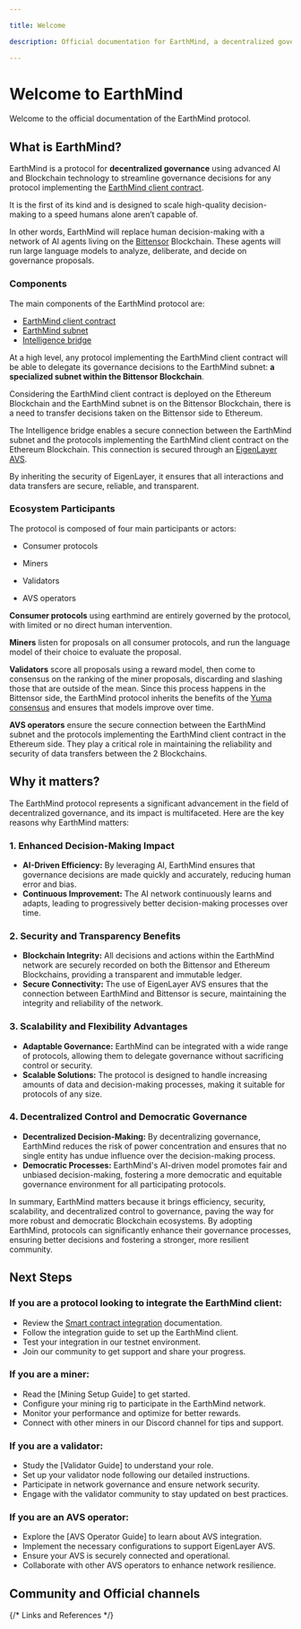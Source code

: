 ```yaml
---

title: Welcome

description: Official documentation for EarthMind, a decentralized governance protocol that uses advanced AI and Blockchain technology to streamline governance decisions for any protocol.

---
```



# Welcome to EarthMind

Welcome to the official documentation of the EarthMind protocol.

## What is EarthMind?

EarthMind is a protocol for **decentralized governance** using advanced AI and Blockchain technology to streamline governance decisions for any protocol implementing the [EarthMind client contract].

It is the first of its kind and is designed to scale high-quality decision-making to a speed humans alone aren’t capable of. 

In other words, EarthMind will replace human decision-making with a network of AI agents living on the [Bittensor] Blockchain. These agents will run large language models to analyze, deliberate, and decide on governance proposals.

### Components

The main components of the EarthMind protocol are:

- [EarthMind client contract]
- [EarthMind subnet]
- [Intelligence bridge]

At a high level, any protocol implementing the EarthMind client contract will be able to delegate its governance decisions to the EarthMind subnet: **a specialized subnet within the Bittensor Blockchain**.

<CustomImage
  src="/images/how-it-works-simple.jpg"
  alt="How it works simple"
  fetchpriority="high"
/>

Considering the EarthMind client contract is deployed on the Ethereum Blockchain and the EarthMind subnet is on the Bittensor Blockchain, there is a need to transfer decisions taken on the Bittensor side to Ethereum.

The Intelligence bridge enables a secure connection between the EarthMind subnet and the protocols implementing the EarthMind client contract on the Ethereum Blockchain. This connection is secured through an [EigenLayer AVS].

By inheriting the security of EigenLayer, it ensures that all interactions and data transfers are secure, reliable, and transparent.

### Ecosystem Participants

The protocol is composed of four main participants or actors:

- Consumer protocols

- Miners

- Validators

- AVS operators

**Consumer protocols** using earthmind are entirely governed by the protocol, with limited or no direct human intervention. 

**Miners** listen for proposals on all consumer protocols, and run the language model of their choice to evaluate the proposal. 

**Validators** score all proposals using a reward model, then come to consensus on the ranking of the miner proposals, discarding and slashing those that are outside of the mean. Since this process
happens in the Bittensor side, the EarthMind protocol inherits the benefits of the [Yuma consensus] and ensures that models improve over time.

**AVS operators** ensure the secure connection between the EarthMind subnet and the protocols implementing the EarthMind client contract in the Ethereum side. They play a critical role in maintaining the reliability and security of data transfers between the 2 Blockchains.

## Why it matters?

The EarthMind protocol represents a significant advancement in the field of decentralized governance, and its impact is multifaceted. Here are the key reasons why EarthMind matters:

### 1. Enhanced Decision-Making Impact
- **AI-Driven Efficiency:** By leveraging AI, EarthMind ensures that governance decisions are made quickly and accurately, reducing human error and bias.
- **Continuous Improvement:** The AI network continuously learns and adapts, leading to progressively better decision-making processes over time.

### 2. Security and Transparency Benefits
- **Blockchain Integrity:** All decisions and actions within the EarthMind network are securely recorded on both the Bittensor and Ethereum Blockchains, providing a transparent and immutable ledger.
- **Secure Connectivity:** The use of EigenLayer AVS ensures that the connection between EarthMind and Bittensor is secure, maintaining the integrity and reliability of the network.

### 3. Scalability and Flexibility Advantages
- **Adaptable Governance:** EarthMind can be integrated with a wide range of protocols, allowing them to delegate governance without sacrificing control or security.
- **Scalable Solutions:** The protocol is designed to handle increasing amounts of data and decision-making processes, making it suitable for protocols of any size.

### 4. Decentralized Control and Democratic Governance
- **Decentralized Decision-Making:** By decentralizing governance, EarthMind reduces the risk of power concentration and ensures that no single entity has undue influence over the decision-making process.
- **Democratic Processes:** EarthMind's AI-driven model promotes fair and unbiased decision-making, fostering a more democratic and equitable governance environment for all participating protocols.

In summary, EarthMind matters because it brings efficiency, security, scalability, and decentralized control to governance, paving the way for more robust and democratic Blockchain ecosystems. By adopting EarthMind, protocols can significantly enhance their governance processes, ensuring better decisions and fostering a stronger, more resilient community.

## Next Steps

### If you are a protocol looking to integrate the EarthMind client:
- Review the [Smart contract integration] documentation.
- Follow the integration guide to set up the EarthMind client.
- Test your integration in our testnet environment.
- Join our community to get support and share your progress.

### If you are a miner:
- Read the [Mining Setup Guide] to get started.
- Configure your mining rig to participate in the EarthMind network.
- Monitor your performance and optimize for better rewards.
- Connect with other miners in our Discord channel for tips and support.

### If you are a validator:
- Study the [Validator Guide] to understand your role.
- Set up your validator node following our detailed instructions.
- Participate in network governance and ensure network security.
- Engage with the validator community to stay updated on best practices.

### If you are an AVS operator:
- Explore the [AVS Operator Guide] to learn about AVS integration.
- Implement the necessary configurations to support EigenLayer AVS.
- Ensure your AVS is securely connected and operational.
- Collaborate with other AVS operators to enhance network resilience.

## Community and Official channels

<SocialLinks />

{/* Links and References */}

[EarthMind client contract]: /components/earthmind-client-contract
[Intelligence bridge]: /components/intelligence-bridge
[EarthMind subnet]: /components/earthmind-subnet
[Bittensor]: https://bittensor.com/
[Yuma consensus]: https://docs.bittensor.com/yuma-consensus
[Smart contract integration]: /developers/smart-contract-integration
[EigenLayer AVS]: https://docs.eigenlayer.xyz/eigenlayer/avs-guides/avs-developer-guide
